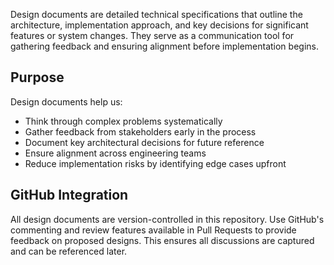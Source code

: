 Design documents are detailed technical specifications that outline the architecture, implementation approach, and key decisions for significant features or system changes. They serve as a communication tool for gathering feedback and ensuring alignment before implementation begins.

## Purpose

Design documents help us:
- Think through complex problems systematically
- Gather feedback from stakeholders early in the process
- Document key architectural decisions for future reference
- Ensure alignment across engineering teams
- Reduce implementation risks by identifying edge cases upfront

## GitHub Integration

All design documents are version-controlled in this repository. Use GitHub's commenting and review features available in Pull Requests to provide feedback on proposed designs. This ensures all discussions are captured and can be referenced later.
